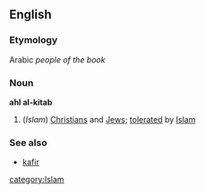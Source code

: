 ==English==
===Etymology===
Arabic ''people of the book''
===Noun===
{{wikipediapar|People of the Book}}
'''ahl al-kitab'''
#(''Islam'') [[Christian]]s and [[Jew]]s; [[tolerated]] by [[Islam]]
===See also===
*[[kafir]]
[[category:Islam]]